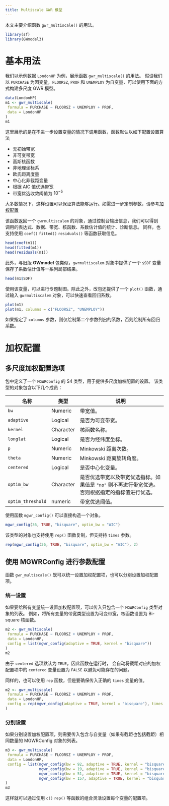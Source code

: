 ```yaml
---
title: Multiscale GWR 模型
---
```


本文主要介绍函数 `gwr_multiscale()` 的用法。

```r
library(sf)
library(GWmodel3)
```

# 基本用法

我们以示例数据 `LondonHP` 为例，展示函数 `gwr_multiscale()` 的用法。
假设我们以 `PURCHASE` 为因变量，`FLOORSZ`, `PROF` 和 `UNEMPLOY` 为自变量，可以使用下面的方式构建多尺度 GWR 模型。

```r
data(LondonHP)
m1 <- gwr_multiscale(
 formula = PURCHASE ~ FLOORSZ + UNEMPLOY + PROF,
 data = LondonHP
)
m1
```

这里展示的是在不进一步设置变量的情况下调用函数，函数默认以如下配置设置算法

- 无初始带宽
- 非可变带宽
- 高斯核函数
- 非地理坐标系
- 欧氏距离度量
- 中心化非截距变量
- 根据 AIC 值优选带宽
- 带宽优选收敛阈值为 $10^{-5}$

大多数情况下，这样设置可以保证算法能够运行。如需进一步定制参数，请参考[加权配置](#加权配置)

该函数返回一个 `gwrmultiscalem` 的对象，通过控制台输出信息，我们可以得到
调用的表达式、数据、带宽、核函数、系数估计值的统计、诊断信息。
同样，也支持使用 `coef()` `fitted()` `residuals()` 等函数获取信息。

```r
head(coef(m1))
head(fitted(m1))
head(residuals(m1))
```

此外，与旧版 **GWmodel** 包类似，`gwrmultiscalem` 对象中提供了一个 `$SDF` 变量保存了系数估计值等一系列局部结果。

```r
head(m1$SDF)
```

使用该变量，可以进行专题制图。除此之外，改包还提供了一个 `plot()` 函数，通过输入 `gwrmultiscalem` 对象，可以快速查看回归系数。

```r
plot(m1)
plot(m1, columns = c("FLOORSZ", "UNEMPLOY"))
```

如果指定了 `columns` 参数，则仅绘制第二个参数列出的系数，否则绘制所有回归系数。

# 加权配置

## 多尺度加权配置选项

包中定义了一个 `MGWRConfig` 的 S4 类型，用于提供多尺度加权配置的设置。
该类型的对象包含以下几个成员：

| 名称              | 类型      | 说明                                                                                             |
| ----------------- | --------- | ------------------------------------------------------------------------------------------------ |
| `bw`              | Numeric   | 带宽值。                                                                                         |
| `adaptive`        | Logical   | 是否为可变带宽。                                                                                 |
| `kernel`          | Character | 核函数名称。                                                                                     |
| `longlat`         | Logical   | 是否为经纬度坐标。                                                                               |
| `p`               | Numeric   | Minkowski 距离次数。                                                                             |
| `theta`           | Numeric   | Minkowski 距离旋转角度。                                                                         |
| `centered`        | Logical   | 是否中心化变量。                                                                                 |
| `optim_bw`        | Character | 是否优选带宽以及带宽优选指标。如果值是 `"no"` 则不再进行带宽优选。否则根据指定的指标值进行优选。 |
| `optim_threshold` | numeric   | 带宽优选阈值。                                                                                   |

使用函数 `mgwr_config()` 可以直接构造一个对象。

```r
mgwr_config(36, TRUE, "bisquare", optim_bw = "AIC")
```

该类型的对象也支持使用 `rep()` 函数复制，但支持持 `times` 参数。

```r
rep(mgwr_config(36, TRUE, "bisquare", optim_bw = "AIC"), 2)
```

## 使用 MGWRConfig 进行参数配置

函数 `gwr_multiscale()` 既可以统一设置加权配置项，也可以分别设置加权配置项。

### 统一设置

如果要给所有变量统一设置加权配置项，可以传入只包含一个 `MGWRConfig` 类型对象的列表。
例如，将所有变量的带宽类型设置为可变带宽，核函数设置为 Bi-square 核函数。

```r
m2 <- gwr_multiscale(
 formula = PURCHASE ~ FLOORSZ + UNEMPLOY + PROF,
 data = LondonHP,
 config = list(mgwr_config(adaptive = TRUE, kernel = "bisquare"))
)
m2
```

由于 `centered` 选项默认为 `TRUE`，因此函数在运行时，
会自动将截距对应的加权配置项中的 `centered` 变量设置为 `FALSE` 以避免可能存在的问题。

同样的，也可以使用 `rep` 函数，但是要确保传入正确的 `times` 变量的值。

```r
m2 <- gwr_multiscale(
 formula = PURCHASE ~ FLOORSZ + UNEMPLOY + PROF,
 data = LondonHP,
 config = rep(mgwr_config(adaptive = TRUE, kernel = "bisquare"), times = 4)
)
```

### 分别设置

如果分别设置加权配置项，则需要传入包含与自变量（如果有截距也包括截距）相同数量的 MGWRConfig 对象的列表。

```r
m3 <- gwr_multiscale(
 formula = PURCHASE ~ FLOORSZ + UNEMPLOY + PROF,
 data = LondonHP,
 config = list(mgwr_config(bw = 92, adaptive = TRUE, kernel = "bisquare"),
               mgwr_config(bw = 19, adaptive = TRUE, kernel = "bisquare"),
               mgwr_config(bw = 51, adaptive = TRUE, kernel = "bisquare"),
               mgwr_config(bw = 157, adaptive = TRUE, kernel = "bisquare"))
)
m3
```

这样就可以通过使用 `c()` `rep()` 等函数的组合灵活设置每个变量的配置项。
